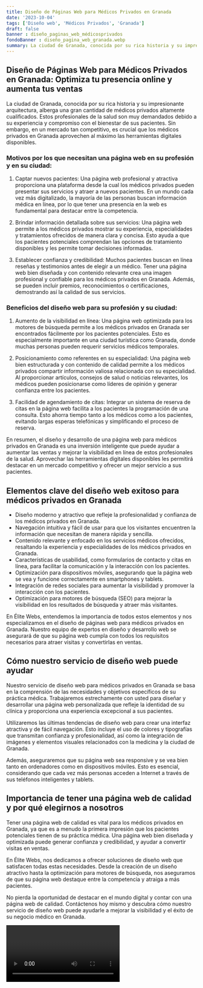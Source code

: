 ```yaml
---
title: Diseño de Páginas Web para Médicos Privados en Granada
date: '2023-10-04'
tags: ['Diseño web', 'Médicos Privados', 'Granada']
draft: false
banner : diseño_paginas_web_médicosprivados
fondoBanner : diseño_pagina_web_granada.webp
summary: La ciudad de Granada, conocida por su rica historia y su impresionante arquitectura, alberga una gran cantidad de médicos privados altamente cualificados. Estos profesionales de la salud son muy demandados debido a su experiencia y compromiso con el bienestar de sus pacientes. Sin embargo, en un mercado tan competitivo, es crucial que los médicos privados en Granada aprovechen al máximo las herramientas digitales disponibles.
---
```


## Diseño de Páginas Web para Médicos Privados en Granada: Optimiza tu presencia online y aumenta tus ventas

La ciudad de Granada, conocida por su rica historia y su impresionante arquitectura, alberga una gran cantidad de médicos privados altamente cualificados. Estos profesionales de la salud son muy demandados debido a su experiencia y compromiso con el bienestar de sus pacientes. Sin embargo, en un mercado tan competitivo, es crucial que los médicos privados en Granada aprovechen al máximo las herramientas digitales disponibles.

### Motivos por los que necesitan una página web en su profesión y en su ciudad:
1. Captar nuevos pacientes: Una página web profesional y atractiva proporciona una plataforma desde la cual los médicos privados pueden presentar sus servicios y atraer a nuevos pacientes. En un mundo cada vez más digitalizado, la mayoría de las personas buscan información médica en línea, por lo que tener una presencia en la web es fundamental para destacar entre la competencia.

2. Brindar información detallada sobre sus servicios: Una página web permite a los médicos privados mostrar su experiencia, especialidades y tratamientos ofrecidos de manera clara y concisa. Esto ayuda a que los pacientes potenciales comprendan las opciones de tratamiento disponibles y les permite tomar decisiones informadas.

3. Establecer confianza y credibilidad: Muchos pacientes buscan en línea reseñas y testimonios antes de elegir a un médico. Tener una página web bien diseñada y con contenido relevante crea una imagen profesional y confiable para los médicos privados en Granada. Además, se pueden incluir premios, reconocimientos o certificaciones, demostrando así la calidad de sus servicios.

### Beneficios del diseño web para su profesión y su ciudad:
1. Aumento de la visibilidad en línea: Una página web optimizada para los motores de búsqueda permite a los médicos privados en Granada ser encontrados fácilmente por los pacientes potenciales. Esto es especialmente importante en una ciudad turística como Granada, donde muchas personas pueden requerir servicios médicos temporales.

2. Posicionamiento como referentes en su especialidad: Una página web bien estructurada y con contenido de calidad permite a los médicos privados compartir información valiosa relacionada con su especialidad. Al proporcionar artículos, consejos de salud o noticias relevantes, los médicos pueden posicionarse como líderes de opinión y generar confianza entre los pacientes.

3. Facilidad de agendamiento de citas: Integrar un sistema de reserva de citas en la página web facilita a los pacientes la programación de una consulta. Esto ahorra tiempo tanto a los médicos como a los pacientes, evitando largas esperas telefónicas y simplificando el proceso de reserva.

En resumen, el diseño y desarrollo de una página web para médicos privados en Granada es una inversión inteligente que puede ayudar a aumentar las ventas y mejorar la visibilidad en línea de estos profesionales de la salud. Aprovechar las herramientas digitales disponibles les permitirá destacar en un mercado competitivo y ofrecer un mejor servicio a sus pacientes.

<GifSeo />

<Cta />

## Elementos clave del diseño web exitoso para médicos privados en Granada

- Diseño moderno y atractivo que refleje la profesionalidad y confianza de los médicos privados en Granada.
- Navegación intuitiva y fácil de usar para que los visitantes encuentren la información que necesitan de manera rápida y sencilla.
- Contenido relevante y enfocado en los servicios médicos ofrecidos, resaltando la experiencia y especialidades de los médicos privados en Granada.
- Características de usabilidad, como formularios de contacto y citas en línea, para facilitar la comunicación y la interacción con los pacientes.
- Optimización para dispositivos móviles, asegurando que la página web se vea y funcione correctamente en smartphones y tablets.
- Integración de redes sociales para aumentar la visibilidad y promover la interacción con los pacientes.
- Optimización para motores de búsqueda (SEO) para mejorar la visibilidad en los resultados de búsqueda y atraer más visitantes.

En Élite Webs, entendemos la importancia de todos estos elementos y nos especializamos en el diseño de páginas web para médicos privados en Granada. Nuestro equipo de expertos en diseño y desarrollo web se asegurará de que su página web cumpla con todos los requisitos necesarios para atraer visitas y convertirlas en ventas.

## Cómo nuestro servicio de diseño web puede ayudar

Nuestro servicio de diseño web para médicos privados en Granada se basa en la comprensión de las necesidades y objetivos específicos de su práctica médica. Trabajaremos estrechamente con usted para diseñar y desarrollar una página web personalizada que refleje la identidad de su clínica y proporciona una experiencia excepcional a sus pacientes.

Utilizaremos las últimas tendencias de diseño web para crear una interfaz atractiva y de fácil navegación. Esto incluye el uso de colores y tipografías que transmitan confianza y profesionalidad, así como la integración de imágenes y elementos visuales relacionados con la medicina y la ciudad de Granada.

Además, aseguraremos que su página web sea responsive y se vea bien tanto en ordenadores como en dispositivos móviles. Esto es esencial, considerando que cada vez más personas acceden a Internet a través de sus teléfonos inteligentes y tablets.

## Importancia de tener una página web de calidad y por qué elegirnos a nosotros

Tener una página web de calidad es vital para los médicos privados en Granada, ya que es a menudo la primera impresión que los pacientes potenciales tienen de su práctica médica. Una página web bien diseñada y optimizada puede generar confianza y credibilidad, y ayudar a convertir visitas en ventas.

En Élite Webs, nos dedicamos a ofrecer soluciones de diseño web que satisfacen todas estas necesidades. Desde la creación de un diseño atractivo hasta la optimización para motores de búsqueda, nos aseguramos de que su página web destaque entre la competencia y atraiga a más pacientes.

No pierda la oportunidad de destacar en el mundo digital y contar con una página web de calidad. Contáctenos hoy mismo y descubra cómo nuestro servicio de diseño web puede ayudarle a mejorar la visibilidad y el éxito de su negocio médico en Granada.

<Video />

<CtaBot job='Médicos Privados' city='Granada'/>

<Gmaps query='Granada+españa+maps' />